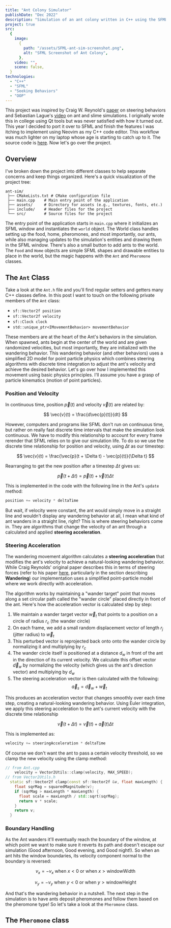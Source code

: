 ```yaml
---
title: "Ant Colony Simulator"
publishDate: "Dec 2022"
description: "Simulation of an ant colony written in C++ using the SFML library"
project: true
src:
  {
    image:
      {
        path: "/assets/SFML-ant-sim-screenshot.png",
        alt: "SFML Screenshot of Ant Colony",
      },
    video: "",
    scene: false,
  }
technologies:
  - "C++"
  - "SFML"
  - "Seeking Behaviors"
  - "OOP"
---
```



This project was inspired by Craig W. Reynold's [paper](https://www.red3d.com/cwr/steer/gdc99/) on steering behaviors and Sebastian Lague's [video](https://www.youtube.com/watch?v=X-iSQQgOd1A&t=118s) on ant and slime simulations. I originally wrote this in college using Qt tools but was never satisfied with how it turned out. This year I decided to port it over to SFML and finish the features I was itching to implement using Neovim as my C++ code editor. This workflow was much lighter on my laptop whose age is starting to catch up to it. The source code is [here](https://github.com/isai7710/ant-sim). Now let's go over the project.

## Overview

I've broken down the project into different classes to help separate concerns and keep things organized. Here's a quick visualization of the project tree:

```
ant-sim/
 ├── CMakeLists.txt # CMake configuration file
 ├── main.cpp    # Main entry point of the application
 ├── assets/     # Directory for assets (e.g., textures, fonts, etc.)
 ├── include/    # Header files for the project
 └── src/        # Source files for the project
```

The entry point of the application starts in `main.cpp` where it initializes an SFML window and instantiates the `world` object. The World class handles setting up the food, home, pheromones, and most importantly, our ants, while also managing updates to the simulation's entities and drawing them in the SFML window. There's also a small button to add ants to the world. The `Food` and `Home` objects are simple SFML shapes and drawable entities to place in the world, but the magic happens with the `Ant` and `Pheromone` classes.

## The `Ant` Class

Take a look at the `Ant.h` file and you'll find regular setters and getters many C++ classes define. In this post I want to touch on the following private members of the `Ant` class:

- `sf::Vector2f position`
- `sf::Vector2f velocity`
- `sf::Clock clock`
- `std::unique_ptr<IMovementBehavior> movementBehavior`

These members are at the heart of the Ant's behaviors in the simulation. When spawned, ants begin at the center of the world and are given randomized velocities, but most importantly, they are initialized with the wandering behavior. This wandering behavior (and other behaviors) uses a simplified 2D model for point particle physics which combines steering algorithms with discrete time integration to adjust the ant's velocity and achieve the desired behavior. Let's go over how I implemented this movement using basic physics principles. I'll assume you have a grasp of particle kinematics (motion of point particles).

### Position and Velocity

In continuous time, position $\vec{p}(t)$ and velocity $\vec{v}(t)$ are related by:

$$
\vec{v}(t) = \frac{d\vec{p}(t)}{dt}
$$

However, computers and programs like SFML don't run on continuous time, but rather on really fast discrete time intervals that make the simulation look continuous. We have to modify this relationship to account for every frame rerender that SFML relies on to give our simulation life. To do so we use the discrete time relationship for position and velocity, using $\Delta t$ as our timestep:

$$
\vec{v}(t) = \frac{\vec{p}(t + \Delta t) - \vec{p}(t)}{\Delta t}
$$

Rearranging to get the new position after a timestep $\Delta t$ gives us:

$$
\vec{p}(t + \Delta t) = \vec{p}(t) + \vec{v}(t)\Delta t
$$

This is implemented in the code with the following line in the Ant's `update` method:

```cpp
position += velocity * deltaTime
```

But wait, if velocity were constant, the ant would simply move in a straight line and wouldn't display any wandering behavior at all, I mean what kind of ant wanders in a straight line, right? This is where steering behaviors come in. They are algorithms that change the velocity of an ant through a calculated and applied **steering acceleration**.

### Steering Acceleration

The wandering movement algorithm calculates a **steering acceleration** that modifies the ant's velocity to achieve a natural-looking wandering behavior. While Craig Reynolds' original paper describes this in terms of steering forces (refer to his paper [here](https://www.red3d.com/cwr/steer/gdc99/), particularly in the section describing **Wandering**) our implementation uses a simplified point-particle model where we work directly with acceleration.

<WanderBehaviorDiagram />

The algorithm works by maintaining a "wander target" point that moves along a set circular path called the "wander circle" placed directly in front of the ant. Here's how the acceleration vector is calculated step by step:

1. We maintain a wander target vector $\vec{w}_t$ that points to a position on a circle of radius $r_c$ (the wander circle)
2. On each frame, we add a small random displacement vector of length $r_j$ (jitter radius) to $\vec{w}_t$
3. This perturbed vector is reprojected back onto onto the wander circle by normalizing it and multiplying by $r_c$
4. The wander circle itself is positioned at a distance $d_w$ in front of the ant in the direction of its current velocity. We calculate this offset vector $\vec{d}_w$ by normalizing the velocity (which gives us the ant's direction vector) and multiplying by $d_w$
5. The steering acceleration vector is then calculated with the following:
   $$
   \vec{a}_s = \vec{d}_w + \vec{w}_t
   $$

This produces an acceleration vector that changes smoothly over each time step, creating a natural-looking wandering behavior. Using Euler integration, we apply this steering acceleration to the ant's current velocity with the discrete time relationship

$$
\vec{v}(t + \Delta t) = \vec{v}(t) + \vec{a}(t)\Delta t
$$

This is implemented as:

```cpp
velocity += steeringAcceleration * deltaTime
```

Of course we don't want the ant to pass a certain velocity threshold, so we clamp the new velocity using the clamp method:

```cpp
// from Ant.cpp
    velocity = Vector2Utils::clamp(velocity, MAX_SPEED);
// from Vector2Utils.h
  static sf::Vector2f clamp(const sf::Vector2f &v, float maxLength) {
    float sqrMag = squaredMagnitude(v);
    if (sqrMag > maxLength * maxLength) {
      float scale = maxLength / std::sqrt(sqrMag);
      return v * scale;
    }
    return v;
  }
```

### Boundary Handling

As the Ant wanders it'll eventually reach the boundary of the window, at which point we want to make sure it reverts its path and doesn't escape our simulation (Good afternoon, Good evening, and Good night!). So when an ant hits the window boundaries, its velocity component normal to the boundary is reversed:

$$
v_x = -v_x \text{ when } x < 0 \text{ or when } x > \text{windowWidth}
$$

$$
v_y = -v_y \text{ when } y < 0 \text{ or when } y > \text{windowHeight}
$$

And that's the wandering behavior in a nutshell. The next step in the simulation is to have ants deposit pheromones and follow them based on the pheromone type! So let's take a look at the `Pheromone` class.

## The `Pheromone` class
